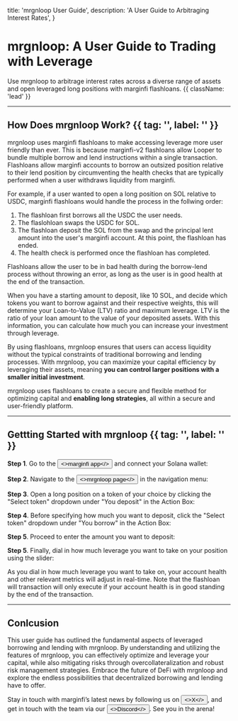 

  title: 'mrgnloop User Guide',
  description: 'A User Guide to Arbitraging Interest Rates',
}

# mrgnloop: A User Guide to Trading with Leverage

Use mrgnloop to arbitrage interest rates across a diverse range of assets and open leveraged long positions with marginfi flashloans. {{ className: 'lead' }}

---

## How Does mrgnloop Work? {{ tag: '', label: '' }}

mrgnloop uses marginfi flashloans to make accessing leverage more user friendly than ever. This is because marginfi-v2 flashloans allow Looper to bundle multiple borrow and lend instructions within a single transaction. Flashloans allow marginfi accounts to borrow an outsized position relative to their lend position by circumventing the health checks that are typically performed when a user withdraws liquidity from marginfi.

For example, if a user wanted to open a long position on SOL relative to USDC, marginfi flashloans would handle the process in the follwing order:
1. The flashloan first borrows all the USDC the user needs.
2. The flaslohloan swaps the USDC for SOL.
3. The flashloan deposit the SOL from the swap and the principal lent amount into the user's marginfi account. At this point, the flashloan has ended.
4. The health check is performed once the flashloan has completed. 

Flashloans allow the user to be in bad health during the borrow-lend process without throwing an error, as long as the user is in good health at the end of the transaction. 

<Note>
    When you have a starting amount to deposit, like 10 SOL, and decide which tokens you want to borrow against and their respective weights, this will determine your Loan-to-Value (LTV) ratio and maximum leverage. LTV is the ratio of your loan amount to the value of your deposited assets. With this information, you can calculate how much you can increase your investment through leverage.
</Note>

By using flashloans, mrgnloop ensures that users can access liquidity without the typical constraints of traditional borrowing and lending processes. With mrgnloop, you can maximize your capital efficiency by leveraging their assets, meaning **you can control larger positions with a smaller initial investment**. 

mrgnloop uses flashloans to create a secure and flexible method for optimizing capital and **enabling long strategies**, all within a secure and user-friendly platform.

---

## Gettting Started with mrgnloop {{ tag: '', label: '' }}

**Step 1**. Go to the <Button href="https://app.marginfi.com/" variant="text"><>marginfi app</></Button> and connect your Solana wallet:

<ImageComponent
  src={MobileSigninCrypto}
  isBig={false}
  alt="mrgnloop photo"
/>

**Step 2**. Navigate to the <Button href="https://app.marginfi.com/looper" variant="text"><>mrgnloop page</></Button> in the navigation menu:

<ImageComponent
  src={Looper1}
  alt="mrgnloop photo"
/>

**Step 3**. Open a long position on a token of your choice by clicking the "Select token" dropdown under "You deposit" in the Action Box:

<ImageComponent
  src={Looper2}
  alt="mrgnloop photo"
/>

**Step 4**. Before specifying how much you want to deposit, click the "Select token" dropdown under "You borrow" in the Action Box:

<ImageComponent
  src={Looper3}
  alt="mrgnloop photo"
/>

**Step 5**. Proceed to enter the amount you want to deposit:

<ImageComponent
  src={Looper4}
  alt="mrgnloop photo"
/>

**Step 5**. Finally, dial in how much leverage you want to take on your position using the slider:

<ImageComponent
  src={Looper5}
  alt="mrgnloop photo"
/>

<Note>
    As you dial in how much leverage you want to take on, your account health and other relevant metrics will adjust in real-time. Note that the flashloan will transaction will only execute if your account health is in good standing by the end of the transaction.
</Note>

<ImageComponent
  src={Looper6}
  alt="mrgnloop photo"
/>

---

## Conlcusion

This user guide has outlined the fundamental aspects of leveraged borrowing and lending with mrgnloop. By understanding and utilizing the features of mrgnloop, you can effectively optimize and leverage your capital, while also mitigating risks through overcollateralization and robust risk management strategies. Embrace the future of DeFi with mrgnloop and explore the endless possibilities that decentralized borrowing and lending have to offer.

Stay in touch with marginfi’s latest news by following us on <Button href="https://x.com/marginfi" variant="text"><>X</></Button>, and get in touch with the team via our <Button href="https://discord.com/invite/mrgn" variant="text"><>Discord</></Button>. See you in the arena!